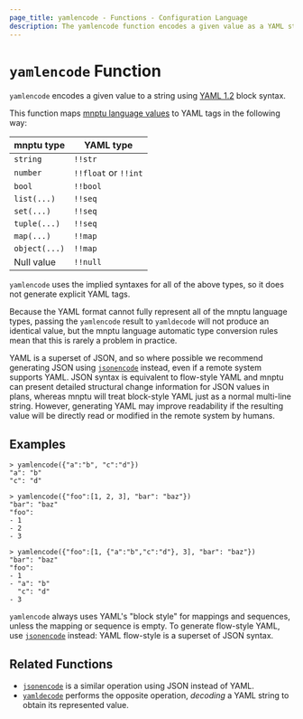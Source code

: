```yaml
---
page_title: yamlencode - Functions - Configuration Language
description: The yamlencode function encodes a given value as a YAML string.
---
```


# `yamlencode` Function

`yamlencode` encodes a given value to a string using
[YAML 1.2](https://yaml.org/spec/1.2/spec.html) block syntax.

This function maps
[mnptu language values](/mnptu/language/expressions/types)
to YAML tags in the following way:

| mnptu type | YAML type            |
| -------------- | -------------------- |
| `string`       | `!!str`              |
| `number`       | `!!float` or `!!int` |
| `bool`         | `!!bool`             |
| `list(...)`    | `!!seq`              |
| `set(...)`     | `!!seq`              |
| `tuple(...)`   | `!!seq`              |
| `map(...)`     | `!!map`              |
| `object(...)`  | `!!map`              |
| Null value     | `!!null`             |

`yamlencode` uses the implied syntaxes for all of the above types, so it does
not generate explicit YAML tags.

Because the YAML format cannot fully represent all of the mnptu language
types, passing the `yamlencode` result to `yamldecode` will not produce an
identical value, but the mnptu language automatic type conversion rules
mean that this is rarely a problem in practice.

YAML is a superset of JSON, and so where possible we recommend generating
JSON using [`jsonencode`](/mnptu/language/functions/jsonencode) instead, even if
a remote system supports YAML. JSON syntax is equivalent to flow-style YAML
and mnptu can present detailed structural change information for JSON
values in plans, whereas mnptu will treat block-style YAML just as a normal
multi-line string. However, generating YAML may improve readability if the
resulting value will be directly read or modified in the remote system by
humans.

## Examples

```
> yamlencode({"a":"b", "c":"d"})
"a": "b"
"c": "d"

> yamlencode({"foo":[1, 2, 3], "bar": "baz"})
"bar": "baz"
"foo":
- 1
- 2
- 3

> yamlencode({"foo":[1, {"a":"b","c":"d"}, 3], "bar": "baz"})
"bar": "baz"
"foo":
- 1
- "a": "b"
  "c": "d"
- 3
```

`yamlencode` always uses YAML's "block style" for mappings and sequences, unless
the mapping or sequence is empty. To generate flow-style YAML, use
[`jsonencode`](/mnptu/language/functions/jsonencode) instead: YAML flow-style is a superset
of JSON syntax.

## Related Functions

- [`jsonencode`](/mnptu/language/functions/jsonencode) is a similar operation using JSON instead
  of YAML.
- [`yamldecode`](/mnptu/language/functions/yamldecode) performs the opposite operation, _decoding_
  a YAML string to obtain its represented value.
